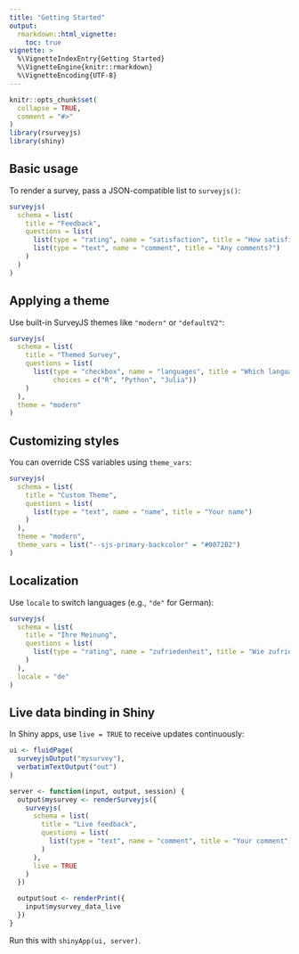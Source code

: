 ```yaml
---
title: "Getting Started"
output: 
  rmarkdown::html_vignette:
    toc: true
vignette: >
  %\VignetteIndexEntry{Getting Started}
  %\VignetteEngine{knitr::rmarkdown}
  %\VignetteEncoding{UTF-8}
---
```



```r
knitr::opts_chunk$set(
  collapse = TRUE,
  comment = "#>"
)
library(rsurveyjs)
library(shiny)
```

## Basic usage

To render a survey, pass a JSON-compatible list to `surveyjs()`:

```r
surveyjs(
  schema = list(
    title = "Feedback",
    questions = list(
      list(type = "rating", name = "satisfaction", title = "How satisfied are you?"),
      list(type = "text", name = "comment", title = "Any comments?")
    )
  )
)
```

## Applying a theme

Use built-in SurveyJS themes like `"modern"` or `"defaultV2"`:

```r
surveyjs(
  schema = list(
    title = "Themed Survey",
    questions = list(
      list(type = "checkbox", name = "languages", title = "Which languages do you use?",
           choices = c("R", "Python", "Julia"))
    )
  ),
  theme = "modern"
)
```

## Customizing styles

You can override CSS variables using `theme_vars`:

```r
surveyjs(
  schema = list(
    title = "Custom Theme",
    questions = list(
      list(type = "text", name = "name", title = "Your name")
    )
  ),
  theme = "modern",
  theme_vars = list("--sjs-primary-backcolor" = "#0072B2")
)
```

## Localization

Use `locale` to switch languages (e.g., `"de"` for German):

```r
surveyjs(
  schema = list(
    title = "Ihre Meinung",
    questions = list(
      list(type = "rating", name = "zufriedenheit", title = "Wie zufrieden sind Sie?")
    )
  ),
  locale = "de"
)
```

## Live data binding in Shiny

In Shiny apps, use `live = TRUE` to receive updates continuously:

```r
ui <- fluidPage(
  surveyjsOutput("mysurvey"),
  verbatimTextOutput("out")
)

server <- function(input, output, session) {
  output$mysurvey <- renderSurveyjs({
    surveyjs(
      schema = list(
        title = "Live feedback",
        questions = list(
          list(type = "text", name = "comment", title = "Your comment")
        )
      ),
      live = TRUE
    )
  })

  output$out <- renderPrint({
    input$mysurvey_data_live
  })
}
```

Run this with `shinyApp(ui, server)`.
